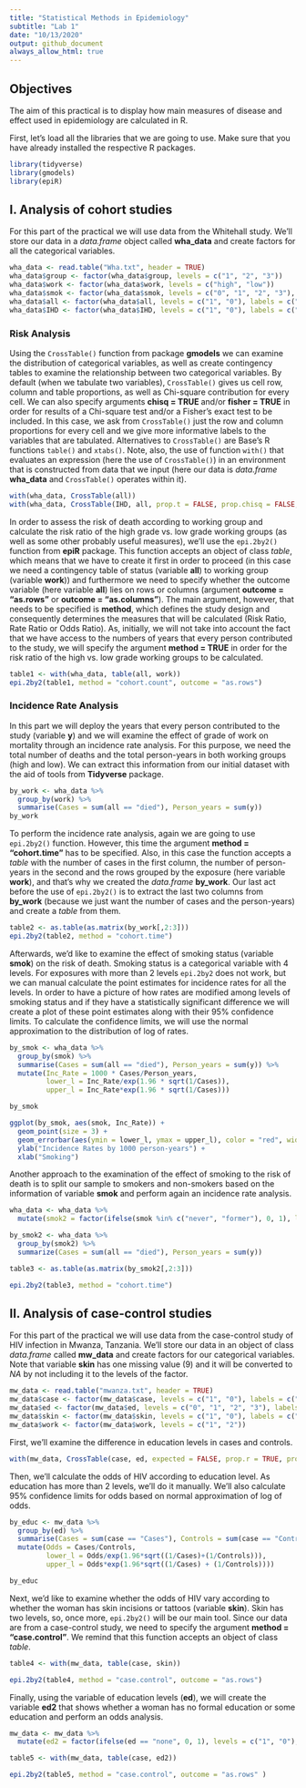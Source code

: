 ```yaml
---
title: "Statistical Methods in Epidemiology"
subtitle: "Lab 1"
date: "10/13/2020"
output: github_document
always_allow_html: true
---
```


## Objectives

The aim of this practical is to display how main measures of disease and effect used in epidemiology are calculated in R.

First, let's load all the libraries that we are going to use. Make sure that you have already installed the respective R packages.

```r
library(tidyverse)
library(gmodels)
library(epiR)
```


## I. Analysis of cohort studies

For this part of the practical we will use data from the Whitehall study. We'll store our data in a *data.frame* object called **wha_data** and create factors for all the categorical variables.

```r
wha_data <- read.table("Wha.txt", header = TRUE)
wha_data$group <- factor(wha_data$group, levels = c("1", "2", "3"))
wha_data$work <- factor(wha_data$work, levels = c("high", "low"))
wha_data$smok <- factor(wha_data$smok, levels = c("0", "1", "2", "3"), labels = c("never", "former", "0-19", ">= 20"))
wha_data$all <- factor(wha_data$all, levels = c("1", "0"), labels = c("died", "alive"))
wha_data$IHD <- factor(wha_data$IHD, levels = c("1", "0"), labels = c("IHD", "Other_cause"))

```

### Risk Analysis


Using the `CrossTable()` function from package **gmodels** we can examine the distribution of categorical variables, as well as create contingency tables to examine the relationship between two categorical variables. By default (when we tabulate two variables), `CrossTable()` gives us cell row, column and table proportions, as well as Chi-square contribution for every cell. We can also specify arguments **chisq = TRUE ** and/or **fisher = TRUE** in order for results of a Chi-square test and/or a Fisher's exact test to be included. In this case, we ask from `CrossTable()` just the row and column proportions for every cell and we give more informative labels to the variables that are tabulated. Alternatives to `CrossTable()` are Base's R functions `table()` and `xtabs()`. Note, also, the use of function `with()` that evaluates an expression (here the use of `CrossTable()`) in an environment that is constructed from data that we input (here our data is *data.frame* **wha_data** and `CrossTable()` operates within it).

```r
with(wha_data, CrossTable(all))
with(wha_data, CrossTable(IHD, all, prop.t = FALSE, prop.chisq = FALSE, dnn = c("Cause of death", "Status")))
```


In order to assess the risk of death according to working group and calculate the risk ratio of the high grade vs. low grade working groups (as well as some other probably useful measures), we'll use the `epi.2by2()` function from **epiR** package. This function accepts an object of class *table*, which means that we have to create it first in order to proceed (in this case we need a contingency table of status (variable **all**) to working group (variable **work**)) and furthermore we need to specify whether the outcome variable (here variable **all**) lies on rows or columns (argument **outcome = "as.rows"** or **outcome = "as.columns"**). The main argument, however, that needs to be specified is **method**, which defines the study design and consequently determines the measures that will be calculated (Risk Ratio, Rate Ratio or Odds Ratio). As, initially, we will not take into account the fact that we have access to the numbers of years that every person contributed to the study, we will specify the argument **method = TRUE** in order for the risk ratio of the high vs. low grade working groups to be calculated.

```r
table1 <- with(wha_data, table(all, work))
epi.2by2(table1, method = "cohort.count", outcome = "as.rows")
```

### Incidence Rate Analysis


In this part we will deploy the years that every person contributed to the study (variable **y**) and we will examine the effect of grade of work on mortality through an incidence rate analysis. For this purpose, we need the total number of deaths and the total person-years in both working groups (high and low). We can extract this information from our initial dataset with the aid of tools from **Tidyverse** package.

```r
by_work <- wha_data %>%
  group_by(work) %>%
  summarise(Cases = sum(all == "died"), Person_years = sum(y))
by_work
```

To perform the incidence rate analysis, again we are going to use `epi.2by2()` function. However, this time the argument **method = "cohort.time"** has to be specified. Also, in this case the function accepts a *table* with the number of cases in the first column, the number of person-years in the second and the rows grouped by the exposure (here variable **work**), and that's why we created the *data.frame* **by_work**. Our last act before the use of `epi.2by2()` is to extract the last two columns from **by_work** (because we just want the number of cases and the person-years) and create a *table* from them.

```r
table2 <- as.table(as.matrix(by_work[,2:3]))
epi.2by2(table2, method = "cohort.time")
```


Afterwards, we'd like to examine the effect of smoking status (variable **smok**) on the risk of death. Smoking status is a categorical variable with 4 levels. For exposures with more than 2 levels `epi.2by2` does not work, but we can manual calculate the point estimates for incidence rates for all the levels. In order to have a picture of how rates are modified among levels of smoking status and if they have a statistically significant difference we will create a plot of these point estimates along with their 95% confidence limits. To calculate the confidence limits, we will use the normal approximation to the distribution of log of rates.

```r
by_smok <- wha_data %>%
  group_by(smok) %>%
  summarise(Cases = sum(all == "died"), Person_years = sum(y)) %>% 
  mutate(Inc_Rate = 1000 * Cases/Person_years, 
         lower_l = Inc_Rate/exp(1.96 * sqrt(1/Cases)), 
         upper_l = Inc_Rate*exp(1.96 * sqrt(1/Cases)))

by_smok

ggplot(by_smok, aes(smok, Inc_Rate)) + 
  geom_point(size = 3) + 
  geom_errorbar(aes(ymin = lower_l, ymax = upper_l), color = "red", width = 0.5) +
  ylab("Incidence Rates by 1000 person-years") +
  xlab("Smoking")
```


Another approach to the examination of the effect of smoking to the risk of death is to split our sample to smokers and non-smokers based on the information of variable **smok** and perform again an incidence rate analysis. 

```r
wha_data <- wha_data %>% 
  mutate(smok2 = factor(ifelse(smok %in% c("never", "former"), 0, 1), levels = c("1", "0"), labels = c("smokers", "non_smokers")))

by_smok2 <- wha_data %>%
  group_by(smok2) %>% 
  summarize(Cases = sum(all == "died"), Person_years = sum(y))

table3 <- as.table(as.matrix(by_smok2[,2:3]))

epi.2by2(table3, method = "cohort.time") 


```


## II. Analysis of case-control studies

For this part of the practical we will use data from the case-control study of HIV infection in Mwanza, Tanzania. We'll store our data in an object of class *data.frame* called **mw_data** and create factors for our categorical variables. Note that variable **skin** has one missing value (9) and it will be converted to *NA* by not including it to the levels of the factor.

```r
mw_data <- read.table("mwanza.txt", header = TRUE)
mw_data$case <- factor(mw_data$case, levels = c("1", "0"), labels = c("Cases", "Controls"))
mw_data$ed <- factor(mw_data$ed, levels = c("0", "1", "2", "3"), labels = c("none", "elementary", "medium", "high"))
mw_data$skin <- factor(mw_data$skin, levels = c("1", "0"), labels = c("yes", "no"))
mw_data$work <- factor(mw_data$work, levels = c("1", "2"))
```


First, we'll examine the difference in education levels in cases and controls.

```r
with(mw_data, CrossTable(case, ed, expected = FALSE, prop.r = TRUE, prop.c = TRUE, prop.t = FALSE, prop.chisq = FALSE, dnn = c("HIV", "Education")))
```

Then, we'll calculate the odds of HIV according to education level. As education has more than 2 levels, we'll do it manually. We'll also calculate 95% confidence limits for odds based on normal approximation of log of odds.

```r
by_educ <- mw_data %>% 
  group_by(ed) %>% 
  summarise(Cases = sum(case == "Cases"), Controls = sum(case == "Controls")) %>% 
  mutate(Odds = Cases/Controls, 
         lower_l = Odds/exp(1.96*sqrt((1/Cases)+(1/Controls))), 
         upper_l = Odds*exp(1.96*sqrt((1/Cases) + (1/Controls))))

by_educ
```

Next, we'd like to examine whether the odds of HIV vary according to whether the woman has skin incisions or tattoos (variable **skin**). Skin has two levels, so, once more, `epi.2by2()` will be our main tool. Since our data are from a case-control study, we need to specify the argument **method = "case.control"**. We remind that this function accepts an object of class *table*.

```r
table4 <- with(mw_data, table(case, skin))

epi.2by2(table4, method = "case.control", outcome = "as.rows")
```

Finally, using the variable of education levels (**ed**), we will create the variable **ed2** that shows whether a woman has no formal education or some education and perform an odds analysis.

```r
mw_data <- mw_data %>% 
  mutate(ed2 = factor(ifelse(ed == "none", 0, 1), levels = c("1", "0"), labels = c("some_education", "no_education")))

table5 <- with(mw_data, table(case, ed2))

epi.2by2(table5, method = "case.control", outcome = "as.rows" )

```

